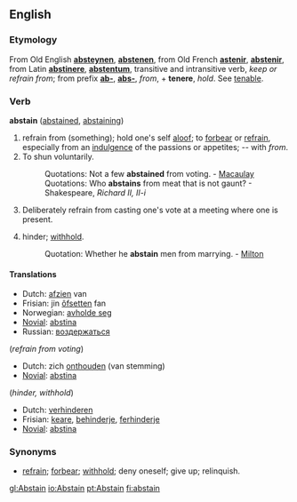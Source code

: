 ==English==

===Etymology===

From Old English '''[[absteynen]]''', '''[[abstenen]]''', from Old French '''[[astenir]]''', '''[[abstenir]]''', from Latin '''[[abstinere]]''', '''[[abstentum]]''', transitive and intransitive verb, ''keep or refrain from''; from prefix '''[[ab-]]''', '''[[abs-]]''', ''from'', + '''tenere''', ''hold''. See [[tenable]].

===Verb===
'''abstain''' ([[abstained]], [[abstaining]])

# refrain from (something); hold one's self [[aloof]]; to [[forbear]] or [[refrain]], especially from an [[indulgence]] of the passions or appetites; -- with ''from''.
#To shun voluntarily.
#:Quotations:  Not a few '''abstained''' from voting. - [[Macaulay]]
#:Quotations:  Who '''abstains''' from meat that is not gaunt? - Shakespeare, ''Richard II, II-i''
# {{intransitive}} Deliberately refrain from casting one's vote at a meeting where one is present.
# {{transitive}} hinder; [[withhold]].
#:Quotation:  Whether he '''abstain''' men from marrying. - [[Milton]]

====Translations====
*Dutch: [[afzien]] van
*Frisian: jin [[ôfsetten]] fan
*Norwegian: [[avholde seg]]
*[[Novial]]: [[abstina]]
*Russian: [[воздержаться]]

(''refrain from voting'')
*Dutch: zich [[onthouden]] (van stemming)
*[[Novial]]: [[abstina]]

(''hinder, withhold'')
*Dutch: [[verhinderen]]
*Frisian: [[keare]], [[behinderje]], [[ferhinderje]]
*[[Novial]]: [[abstina]]

===Synonyms===
* [[refrain]]; [[forbear]]; [[withhold]]; deny oneself; give up; relinquish.

[[gl:Abstain]]
[[io:Abstain]]
[[pt:Abstain]]
[[fi:abstain]]